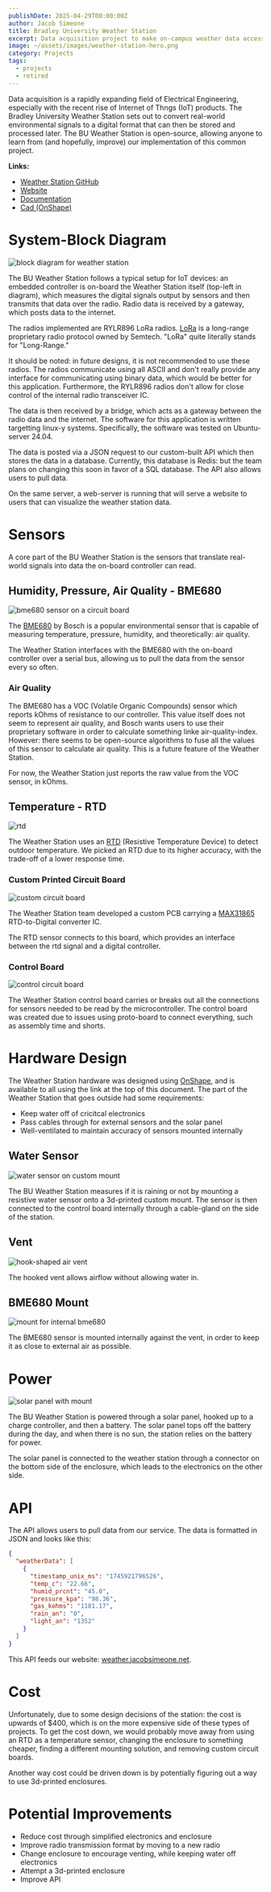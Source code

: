 ```yaml
---
publishDate: 2025-04-29T00:00:00Z
author: Jacob Simeone
title: Bradley University Weather Station
excerpt: Data acquisition project to make on-campus weather data accessible to all at Bradley University
image: ~/assets/images/weather-station-hero.png
category: Projects
tags:
  - projects
  - retired
---
```


Data acquisition is a rapidly expanding field of Electrical Engineering, especially with the recent rise of Internet of Thngs (IoT) products.
The Bradley University Weather Station sets out to convert real-world environmental signals to a digital format that can then be stored and processed later.
The BU Weather Station is open-source, allowing anyone to learn from (and hopefully, improve) our implementation of this common project.

**Links:**

* [Weather Station GitHub](https://github.com/ImtiazAtBradley/VIP_Weather)
* [Website](https://weather.jacobsimeone.net)
* [Documentation](https://litemage.github.io/vip-weather-docs/)
* [Cad (OnShape)](https://cad.onshape.com/documents/38c15368c41f2224b0adceca/w/e0d05cb6b75a73d47582f798/e/6f88f03cdb676fd77e352c81)

# System-Block Diagram

![block diagram for weather station](~/assets/images/ws-big-block-diagram.png)

The BU Weather Station follows a typical setup for IoT devices: an embedded controller is on-board the Weather Station itself 
(top-left in diagram), which measures the digital signals output by sensors and then transmits that data over the 
radio. Radio data is received by a gateway, which posts data to the internet.

The radios implemented are RYLR896 LoRa radios. [LoRa](https://en.wikipedia.org/wiki/LoRa) is a long-range proprietary
radio protocol owned by Semtech. "LoRa" quite literally stands for "Long-Range."

It should be noted: in future designs, it is not recommended to use these radios. The radios communicate using all
ASCII and don't really provide any interface for communicating using binary data, which would be better for this application.
Furthermore, the RYLR896 radios don't allow for close control of the internal radio transceiver IC.

The data is then received by a bridge, which acts as a gateway between the radio data and the internet. The software for
this application is written targetting linux-y systems. Specifically, the software was tested on Ubuntu-server 24.04.

The data is posted via a JSON request to our custom-built API which then stores the data in a database. Currently,
this database is Redis: but the team plans on changing this soon in favor of a SQL database. The API also allows users
to pull data.

On the same server, a web-server is running that will serve a website to users that can visualize the weather station
data.

# Sensors

A core part of the BU Weather Station is the sensors that translate real-world signals into data the on-board controller
can read.

## Humidity, Pressure, Air Quality - BME680

![bme680 sensor on a circuit board](~/assets/images/bme680.png)

The [BME680](https://www.bosch-sensortec.com/media/boschsensortec/downloads/datasheets/bst-bme680-ds001.pdf) by Bosch
is a popular environmental sensor that is capable of measuring temperature, pressure, humidity, and theoretically: air quality.

The Weather Station interfaces with the BME680 with the on-board controller over a serial bus, allowing us to pull the 
data from the sensor every so often.

### Air Quality

The BME680 has a VOC (Volatile Organic Compounds) sensor which reports kOhms of resistance to our controller. This value
itself does not seem to represent air quality, and Bosch wants users to use their proprietary software in order to 
calculate something linke air-quality-index. However: there seems to be open-source algorithms to fuse all the values
of this sensor to calculate air quality. This is a future feature of the Weather Station.

For now, the Weather Station just reports the raw value from the VOC sensor, in kOhms.

## Temperature - RTD

![rtd](~/assets/images/rtd.png)

The Weather Station uses an [RTD](https://en.wikipedia.org/wiki/Resistance_thermometer) (Resistive Temperature Device)
to detect outdoor temperature. We picked an RTD due to its higher accuracy, with the trade-off of a lower response time. 

### Custom Printed Circuit Board

![custom circuit board](~/assets/images/ws-rtd-board.png)

The Weather Station team developed a custom PCB carrying a [MAX31865](https://www.analog.com/en/products/max31865.html)
RTD-to-Digital converter IC.

The RTD sensor connects to this board, which provides an interface between the rtd signal and a digital controller.

### Control Board

![control circuit board](~/assets/images/ws-control-board.png)

The Weather Station control board carries or breaks out all the connections for sensors needed to be read by the
microcontroller. The control board was created due to issues using proto-board to connect everything, such as 
assembly time and shorts.

# Hardware Design

The Weather Station hardware was designed using [OnShape](https://www.onshape.com/en/), and is available to all using 
the link at the top of this document. The part of the Weather Station that goes outside had some requirements:

* Keep water off of cricitcal electronics
* Pass cables through for external sensors and the solar panel
* Well-ventilated to maintain accuracy of sensors mounted internally

## Water Sensor

![water sensor on custom mount](~/assets/images/ws-water-sensor.png)

The BU Weather Station measures if it is raining or not by mounting a resistive water sensor onto a 3d-printed custom
mount. The sensor is then connected to the control board internally through a cable-gland on the side of the station.

## Vent

![hook-shaped air vent](~/assets/images/ws-vent.png)

The hooked vent allows airflow without allowing water in.

## BME680 Mount

![mount for internal bme680](~/assets/images/ws-bme680-mount.png)

The BME680 sensor is mounted internally against the vent, in order to keep it as close to external air as possible.

# Power

![solar panel with mount](~/assets/images/ws-solar.png)

The BU Weather Station is powered through a solar panel, hooked up to a charge controller, and then a battery. The solar 
panel tops off the battery during the day, and when there is no sun, the station relies on the battery for power.

The solar panel is connected to the weather station through a connector on the bottom side of the enclosure, which 
leads to the electronics on the other side.

# API

The API allows users to pull data from our service. The data is formatted in JSON and looks like this:

```json
{
  "weatherData": [
    {
      "timestamp_unix_ms": "1745921796526",
      "temp_c": "22.66",
      "humid_prcnt": "45.0",
      "pressure_kpa": "98.36",
      "gas_kohms": "1181.17",
      "rain_an": "0",
      "light_an": "1352"
    }
  ]
}
```

This API feeds our website: [weather.jacobsimeone.net](https://weather.jacobsimeone.net).

# Cost

Unfortunately, due to some design decisions of the station: the cost is upwards of $400, which is on the more expensive
side of these types of projects. To get the cost down, we would probably move away from using an RTD as a temperature
sensor, changing the enclosure to something cheaper, finding a different mounting solution, and removing custom 
circuit boards.

Another way cost could be driven down is by potentially figuring out a way to use 3d-printed enclosures.

# Potential Improvements

* Reduce cost through simplified electronics and enclosure
* Improve radio transmission format by moving to a new radio
* Change enclosure to encourage venting, while keeping water off electronics
* Attempt a 3d-printed enclosure
* Improve API